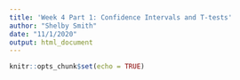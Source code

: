 ```yaml
---
title: 'Week 4 Part 1: Confidence Intervals and T-tests'
author: "Shelby Smith"
date: "11/1/2020"
output: html_document
---
```


```r
knitr::opts_chunk$set(echo = TRUE)
```

